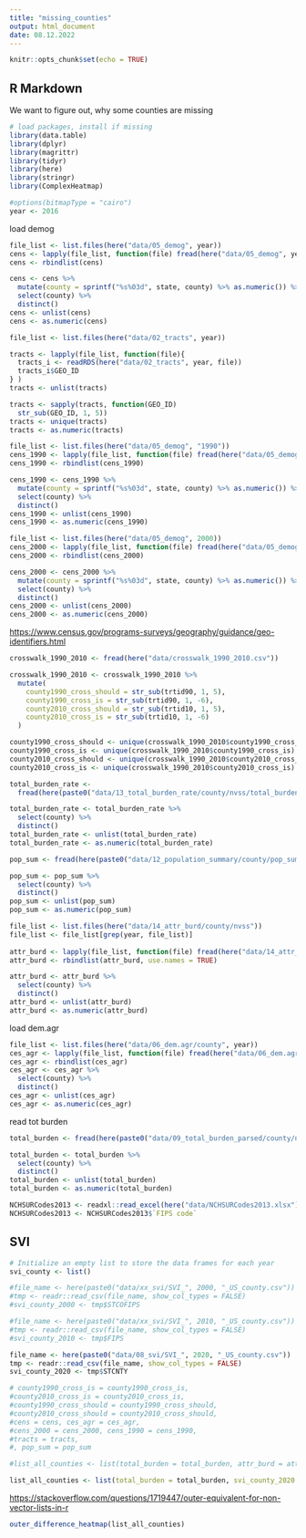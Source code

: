```yaml
---
title: "missing_counties"
output: html_document
date: 08.12.2022
---
```


```r
knitr::opts_chunk$set(echo = TRUE)
```

## R Markdown

We want to figure out, why some counties are missing

```r
# load packages, install if missing
library(data.table)
library(dplyr)
library(magrittr)
library(tidyr)
library(here)
library(stringr)
library(ComplexHeatmap)

#options(bitmapType = "cairo")
year <- 2016
```

load demog

```r
file_list <- list.files(here("data/05_demog", year))
cens <- lapply(file_list, function(file) fread(here("data/05_demog", year, file)))
cens <- rbindlist(cens)

cens <- cens %>%
  mutate(county = sprintf("%s%03d", state, county) %>% as.numeric()) %>%
  select(county) %>%
  distinct()
cens <- unlist(cens)
cens <- as.numeric(cens)
```

```r
file_list <- list.files(here("data/02_tracts", year))

tracts <- lapply(file_list, function(file){
  tracts_i <- readRDS(here("data/02_tracts", year, file))
  tracts_i$GEO_ID
} )
tracts <- unlist(tracts)

tracts <- sapply(tracts, function(GEO_ID) 
  str_sub(GEO_ID, 1, 5))
tracts <- unique(tracts)
tracts <- as.numeric(tracts)
```

```r
file_list <- list.files(here("data/05_demog", "1990"))
cens_1990 <- lapply(file_list, function(file) fread(here("data/05_demog", "1990", file)))
cens_1990 <- rbindlist(cens_1990)

cens_1990 <- cens_1990 %>%
  mutate(county = sprintf("%s%03d", state, county) %>% as.numeric()) %>%
  select(county) %>%
  distinct()
cens_1990 <- unlist(cens_1990)
cens_1990 <- as.numeric(cens_1990)
```

```r
file_list <- list.files(here("data/05_demog", 2000))
cens_2000 <- lapply(file_list, function(file) fread(here("data/05_demog", 2000, file)))
cens_2000 <- rbindlist(cens_2000)

cens_2000 <- cens_2000 %>%
  mutate(county = sprintf("%s%03d", state, county) %>% as.numeric()) %>%
  select(county) %>%
  distinct()
cens_2000 <- unlist(cens_2000)
cens_2000 <- as.numeric(cens_2000)
```

<https://www.census.gov/programs-surveys/geography/guidance/geo-identifiers.html>

```r
crosswalk_1990_2010 <- fread(here("data/crosswalk_1990_2010.csv"))

crosswalk_1990_2010 <- crosswalk_1990_2010 %>%
  mutate(
    county1990_cross_should = str_sub(trtid90, 1, 5),
    county1990_cross_is = str_sub(trtid90, 1, -6),
    county2010_cross_should = str_sub(trtid10, 1, 5),
    county2010_cross_is = str_sub(trtid10, 1, -6)
  )

county1990_cross_should <- unique(crosswalk_1990_2010$county1990_cross_should)
county1990_cross_is <- unique(crosswalk_1990_2010$county1990_cross_is)
county2010_cross_should <- unique(crosswalk_1990_2010$county2010_cross_should)
county2010_cross_is <- unique(crosswalk_1990_2010$county2010_cross_is)
```

```r
total_burden_rate <- 
  fread(here(paste0("data/13_total_burden_rate/county/nvss/total_burden_",year,".csv")))

total_burden_rate <- total_burden_rate %>%
  select(county) %>%
  distinct()
total_burden_rate <- unlist(total_burden_rate)
total_burden_rate <- as.numeric(total_burden_rate)
```

```r
pop_sum <- fread(here(paste0("data/12_population_summary/county/pop_sum_", year,".csv")))

pop_sum <- pop_sum %>%
  select(county) %>%
  distinct()
pop_sum <- unlist(pop_sum)
pop_sum <- as.numeric(pop_sum)
```

```r
file_list <- list.files(here("data/14_attr_burd/county/nvss"))
file_list <- file_list[grep(year, file_list)]
 
attr_burd <- lapply(file_list, function(file) fread(here("data/14_attr_burd/county/nvss", file)))
attr_burd <- rbindlist(attr_burd, use.names = TRUE)

attr_burd <- attr_burd %>%
  select(county) %>%
  distinct()
attr_burd <- unlist(attr_burd)
attr_burd <- as.numeric(attr_burd)
```

load dem.agr

```r
file_list <- list.files(here("data/06_dem.agr/county", year))
ces_agr <- lapply(file_list, function(file) fread(here("data/06_dem.agr/county", year, file)))
ces_agr <- rbindlist(ces_agr)
ces_agr <- ces_agr %>%
  select(county) %>%
  distinct()
ces_agr <- unlist(ces_agr)
ces_agr <- as.numeric(ces_agr)
```

read tot burden

```r
total_burden <- fread(here(paste0("data/09_total_burden_parsed/county/nvss/total_burden_nvss_", year, ".csv")))

total_burden <- total_burden %>%
  select(county) %>%
  distinct()
total_burden <- unlist(total_burden)
total_burden <- as.numeric(total_burden)
```

```r
NCHSURCodes2013 <- readxl::read_excel(here("data/NCHSURCodes2013.xlsx"))
NCHSURCodes2013 <- NCHSURCodes2013$`FIPS code`
```

## SVI

```r
# Initialize an empty list to store the data frames for each year
svi_county <- list()

#file_name <- here(paste0("data/xx_svi/SVI_", 2000, "_US_county.csv"))
#tmp <- readr::read_csv(file_name, show_col_types = FALSE)
#svi_county_2000 <- tmp$STCOFIPS

#file_name <- here(paste0("data/xx_svi/SVI_", 2010, "_US_county.csv"))
#tmp <- readr::read_csv(file_name, show_col_types = FALSE)
#svi_county_2010 <- tmp$FIPS

file_name <- here(paste0("data/08_svi/SVI_", 2020, "_US_county.csv"))
tmp <- readr::read_csv(file_name, show_col_types = FALSE)
svi_county_2020 <- tmp$STCNTY
```

```r
# county1990_cross_is = county1990_cross_is,
#county2010_cross_is = county2010_cross_is,
#county1990_cross_should = county1990_cross_should, 
#county2010_cross_should = county2010_cross_should,
#cens = cens, ces_agr = ces_agr, 
#cens_2000 = cens_2000, cens_1990 = cens_1990,
#tracts = tracts, 
#, pop_sum = pop_sum

#list_all_counties <- list(total_burden = total_burden, attr_burd = attr_burd, total_burden_rate = total_burden_rate, NCHSURCodes2013 = NCHSURCodes2013, svi_county_2000 = svi_county_2000, svi_county_2010 = svi_county_2010, svi_county_2020 = svi_county_2020)

list_all_counties <- list(total_burden = total_burden, svi_county_2020 = svi_county_2020)


```

<https://stackoverflow.com/questions/1719447/outer-equivalent-for-non-vector-lists-in-r>

```r
outer_difference_heatmap(list_all_counties)
```


